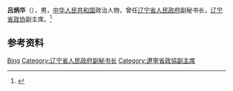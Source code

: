'''吕炳华'''（{{bd|？|}}），男，[[中华人民共和国|中华人民共和国]]政治人物，曾任[[辽宁省人民政府|辽宁省人民政府]]副秘书长，[[辽宁省政协|辽宁省政协]]副主席。<ref>{{Cite book|title=中华人民共和国职官志|author=何虎生, 李耀东, 向常福主编|publisher=中国社会出版社|year=2003|isbn=9787800883934|location=北京|pages=}}</ref>

== 参考资料 ==
{{reflist}}

{{中国人物小作品}}

{{Authority control}}
{{DEFAULTSORT:Lv吕}}
[[Category:吕姓|Bing]]
[[Category:辽宁省人民政府副秘书长|Category:辽宁省人民政府副秘书长]]
[[Category:遼寧省政協副主席|Category:遼寧省政協副主席]]